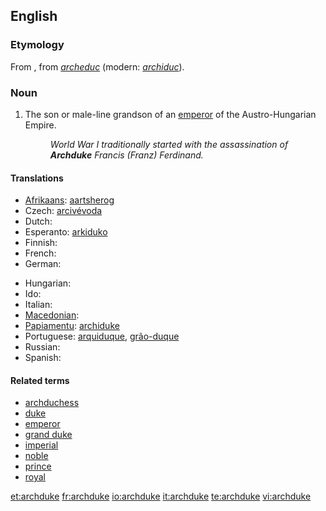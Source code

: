 ==English==

===Etymology===
From {{etyl|frm}}, from {{etyl|fro}} ''[[archeduc]]'' (modern: ''[[archiduc]]'').

===Noun===
{{wikipedia}}
{{en-noun}}

# The son or male-line grandson of an [[emperor]] of the Austro-Hungarian Empire.
#: ''World War I traditionally started with the assassination of '''Archduke''' Francis (Franz) Ferdinand.''

====Translations====
{{trans-top|rank}}
* [[Afrikaans]]: [[aartsherog]]
* Czech: [[arcivévoda]] {{m}}
* Dutch: {{t+|nl|aartshertog}}
* Esperanto: [[arkiduko]]
* Finnish: {{t-|fi|arkkiherttua}}
* French: {{t+|fr|archiduc|m}}
* German: {{t+|de|Erzherzog}}
{{trans-mid}}
* Hungarian: {{t+|hu|főherceg}}
* Ido: {{t|io|arkiduko}}
* Italian: {{t-|it|arciduca}}
* [[Macedonian]]: {{t|mk|надвојвода|m|tr=nadvójvoda|sc=Cyrl|xs=Macedonian}}
* [[Papiamentu]]: [[archiduke]]
* Portuguese: [[arquiduque]], [[grão-duque]]
* Russian: {{t+|ru|эрцгерцог|m|tr=ercgérzog|sc=Cyrl}}
* Spanish: {{t+|es|archiduque}}
{{trans-bottom}}

====Related terms====
* [[archduchess]]
* [[duke]]
* [[emperor]]
* [[grand duke]]
* [[imperial]]
* [[noble]]
* [[prince]]
* [[royal]]

[[et:archduke]]
[[fr:archduke]]
[[io:archduke]]
[[it:archduke]]
[[te:archduke]]
[[vi:archduke]]